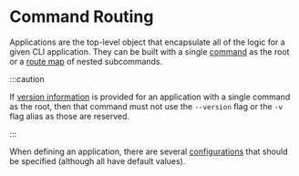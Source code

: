 # Command Routing

Applications are the top-level object that encapsulate all of the logic for a given CLI application. They can be built with a single [command](./commands.mdx) as the root or a [route map](./route-maps.mdx) of nested subcommands.

:::caution

If [version information](../configuration/version-information.mdx) is provided for an application with a single command as the root, then that command must not use the `--version` flag or the `-v` flag alias as those are reserved.

:::

When defining an application, there are several [configurations](../configuration/index.mdx) that should be specified (although all have default values).
